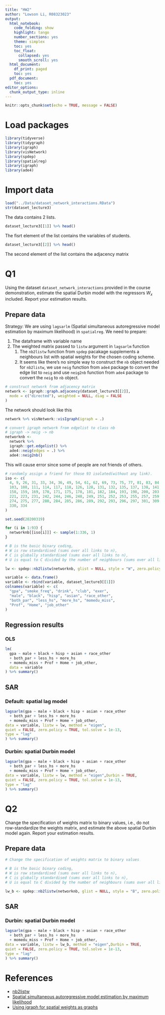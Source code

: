 ```yaml
---
title: "HW2"
author: "Lowson Li, R08323023"
output:
  html_notebook:
    code_folding: show
    highlight: tango
    number_sections: yes
    theme: simplex
    toc: yes
    toc_float:
      collapsed: yes
      smooth_scroll: yes
  html_document:
    df_print: paged
    toc: yes
  pdf_document:
    toc: yes
editor_options:
  chunk_output_type: inline
---
```


```r
knitr::opts_chunk$set(echo = TRUE, message = FALSE)
```

# Load packages
```r
library(tidyverse)
library(tidygraph)
library(igraph)
library(visNetwork)
library(spdep)
library(spatialreg)
library(igraph)
library(ade4)
```

# Import data
```r
load("../Data/dataset_network_interactions.RData")
str(dataset_lecture3)
```
The data contains 2 lists.
```r
dataset_lecture3[[1]] %>% head()
```

The fisrt element of the list contains the variables of students.

```r
dataset_lecture3[[2]] %>% head()
```
The second element of the list contains the adjacency matrix

# Q1
Using the dataset `dataset_network_interactions` provided in the course demonstration, estimate the spatial Durbin model with the regressors $W_{x}$ included. Report your estimation results.

## Prepare data

Strategy:
We are using `lagsarlm` (Spatial simultaneous autoregressive model estimation by maximum likelihood) in `spatialreg`.
We need to prepare:

1) The dataframe with variable name 
2) The weighted matrix passed to `listw` argument in `lagsarlm` function
    1) The `nb2listw` function from `spdep` pacakage supplements a neighbours list with spatial weights for the chosen coding scheme. 
    2) It seems like there's no simple way to construct the `nb` object needed for `nb2listw`, we use `neig` function from `ade4` package to convert the edge list to `neig` and use `neig2nb` function from `ade4` package to convert the `neig` to `nb` object.
  
```r
# construct network from adjacency matrix 
network <- igraph::graph.adjacency(dataset_lecture3[[2]],
  mode = c("directed"), weighted = NULL, diag = FALSE
)
```

The network should look like this 
```r
network %>% visNetwork::visIgraph(igraph = .)
```


```r
# convert igraph network from edgelist to class nb
# igraph -> neig -> nb
networknb <-
  network %>%
  igraph::get.edgelist() %>%
  ade4::neig(edges = .) %>%
  ade4::neig2nb()
```

This will cause error since some of people are not friends of others.

```r
# randomly assign a friend for those 93 isolated(without any link).
iso <- c(
  4, 9, 26, 31, 33, 34, 36, 49, 54, 61, 62, 69, 73, 75, 77, 81, 83, 84, 88, 89, 95, 96, 100,
  103, 108, 111, 114, 117, 118, 126, 128, 131, 132, 135, 137, 138, 141, 142, 151, 153,
  158, 159, 169, 170, 171, 175, 178, 181, 182, 184, 193, 198, 200, 203, 209, 213, 219,
  221, 223, 231, 242, 244, 246, 248, 249, 251, 252, 253, 255, 257, 259, 267, 269, 272,
  274, 275, 277, 280, 284, 285, 286, 289, 292, 293, 296, 297, 301, 309, 315, 317, 318,
  330, 334
)

set.seed(20200319)

for (i in 1:93) {
  networknb[[iso[i]]] <- sample(1:336, 1)
}
```

```r
# B is the basic binary coding,
# W is row standardised (sums over all links to n),
# C is globally standardised (sums over all links to n),
# U is equal to C divided by the number of neighbours (sums over all links to unity), while S is the variance-stabilizing coding scheme proposed by Tiefelsdorf et al. 1999, p. 167-168 (sums over all links to n).

lw <- spdep::nb2listw(networknb, glist = NULL, style = "W", zero.policy = T)

variable <- data.frame()
variable <- rbind(variable, dataset_lecture3[[1]])
colnames(variable) <- c(
  "gpa", "smoke_freq", "drink", "club", "exer",
  "male", "black", "hisp", "asian", "race_other",
  "both_par", "less_hs", "more_hs", "momedu_miss",
  "Prof", "Home", "job_other"
)
```

## Regression results 

### OLS 
```r
lm(
  gpa ~ male + black + hisp + asian + race_other
  + both_par + less_hs + more_hs
  + momedu_miss + Prof + Home + job_other,
  data = variable
) %>% summary()
```

## SAR
### Default: spatial lag model 
```r
lagsarlm(gpa ~ male + black + hisp + asian + race_other
  + both_par + less_hs + more_hs
  + momedu_miss + Prof + Home + job_other,
data = variable, listw = lw, method = "eigen",
quiet = FALSE, zero.policy = TRUE, tol.solve = 1e-13,
type = "lag"
) %>% summary()
```

### Durbin: spatial Durbin model 
```r
lagsarlm(gpa ~ male + black + hisp + asian + race_other
  + both_par + less_hs + more_hs
  + momedu_miss + Prof + Home + job_other,
data = variable, listw = lw, method = "eigen",Durbin = TRUE,
quiet = FALSE, zero.policy = TRUE, tol.solve = 1e-13,
type = "lag"
) %>% summary()
```


# Q2
Change the specification of weights matrix to binary values, i.e., do not row-standardize the weights matrix, and estimate the above spatial Durbin model again. Report your estimation results.

## Prepare data 
```r
# Change the specification of weights matrix to binary values

# B is the basic binary coding,
# W is row standardised (sums over all links to n),
# C is globally standardised (sums over all links to n),
# U is equal to C divided by the number of neighbours (sums over all links to unity), while S is the variance-stabilizing coding scheme proposed by Tiefelsdorf et al. 1999, p. 167-168 (sums over all links to n).

lw_b <- spdep::nb2listw(networknb, glist = NULL, style = "B", zero.policy = T)

```

## SAR
### Durbin: spatial Durbin model 
```r
lagsarlm(gpa ~ male + black + hisp + asian + race_other
  + both_par + less_hs + more_hs
  + momedu_miss + Prof + Home + job_other,
data = variable, listw = lw_b, method = "eigen",Durbin = TRUE,
quiet = FALSE, zero.policy = TRUE, tol.solve = 1e-13,
type = "lag"
) %>% summary()
```


# References

* [nb2listw](https://www.rdocumentation.org/packages/spdep/versions/1.1-3/topics/nb2listw)
* [Spatial simultaneous autoregressive model estimation by maximum likelihood](https://r-spatial.github.io/spatialreg/reference/ML_models.html#examples)
* [Using igraph for spatial weights as graphs](https://cran.r-project.org/web/packages/spdep/vignettes/nb_igraph.html)
